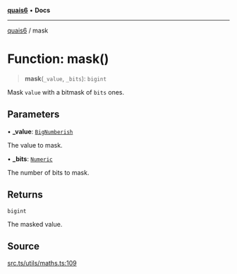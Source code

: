 [**quais6**](../README.md) • **Docs**

***

[quais6](../globals.md) / mask

# Function: mask()

> **mask**(`_value`, `_bits`): `bigint`

Mask `value` with a bitmask of `bits` ones.

## Parameters

• **\_value**: [`BigNumberish`](../type-aliases/BigNumberish.md)

The value to mask.

• **\_bits**: [`Numeric`](../type-aliases/Numeric.md)

The number of bits to mask.

## Returns

`bigint`

The masked value.

## Source

[src.ts/utils/maths.ts:109](https://github.com/dominant-strategies/quais-6.js/blob/aca1855329c3946c627ab7f16ac5304cea7d20c5/src.ts/utils/maths.ts#L109)
